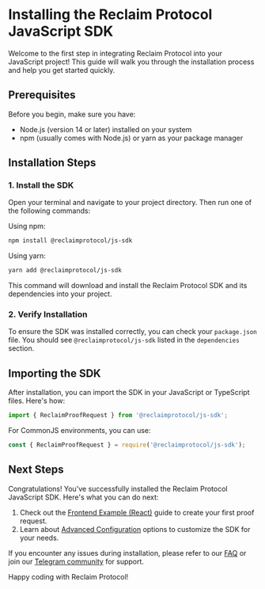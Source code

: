 # Installing the Reclaim Protocol JavaScript SDK

Welcome to the first step in integrating Reclaim Protocol into your JavaScript project! This guide will walk you through the installation process and help you get started quickly.

## Prerequisites

Before you begin, make sure you have:

- Node.js (version 14 or later) installed on your system
- npm (usually comes with Node.js) or yarn as your package manager

## Installation Steps

### 1. Install the SDK

Open your terminal and navigate to your project directory. Then run one of the following commands:

Using npm:
```bash
npm install @reclaimprotocol/js-sdk
```

Using yarn:
```bash
yarn add @reclaimprotocol/js-sdk
```

This command will download and install the Reclaim Protocol SDK and its dependencies into your project.

### 2. Verify Installation

To ensure the SDK was installed correctly, you can check your `package.json` file. You should see `@reclaimprotocol/js-sdk` listed in the `dependencies` section.

## Importing the SDK

After installation, you can import the SDK in your JavaScript or TypeScript files. Here's how:

```javascript
import { ReclaimProofRequest } from '@reclaimprotocol/js-sdk';
```

For CommonJS environments, you can use:

```javascript
const { ReclaimProofRequest } = require('@reclaimprotocol/js-sdk');
```

## Next Steps

Congratulations! You've successfully installed the Reclaim Protocol JavaScript SDK. Here's what you can do next:

1. Check out the [Frontend Example (React)](./frontend-example) guide to create your first proof request.
3. Learn about [Advanced Configuration](../advance-configurations/advance-options) options to customize the SDK for your needs.

If you encounter any issues during installation, please refer to our [FAQ](https://reclaimprotocol.org/faq) or join our [Telegram community](https://t.me/protocolreclaim) for support.

Happy coding with Reclaim Protocol!

